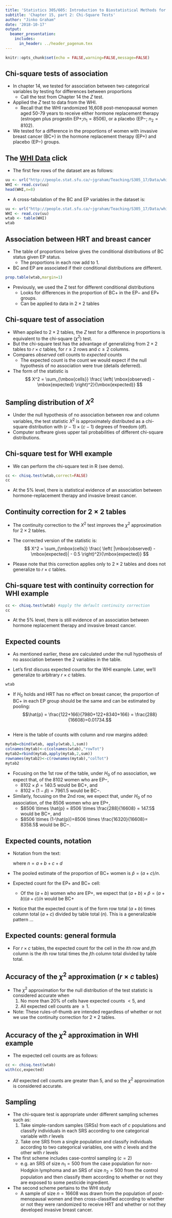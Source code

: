 ```yaml
---
title: 'Statistics 305/605: Introduction to Biostatistical Methods for Health Sciences'
subtitle: 'Chapter 15, part 2: Chi-Square Tests'
author: "Jinko Graham"
date: '2018-10-17'
output: 
  beamer_presentation:
    includes:
      in_header: ../header_pagenum.tex
---
```


```r
knitr::opts_chunk$set(echo = FALSE,warning=FALSE,message=FALSE)
```

## Chi-square tests of association

* In chapter 14, we tested for association between two categorical variables by testing for
differences between proportions
    + Call the test from Chapter 14 the $Z$ test.


* Applied the $Z$ test to data from the WHI.
    + Recall that the WHI randomized 16,608 post-menopausal women aged 50-79 years to receive either hormone replacement therapy (estrogen plus 
    progestin EP$+$;$n_1=8506$), or a placebo (EP$-$; $n_2=8102$).
    
* We tested for a difference in the proportions of women with invasive breast cancer (BC$+$) in the hormone replacement therapy (EP+) and placebo (EP$-$) groups.
    

## The [WHI Data](https://en.wikipedia.org/wiki/Women%27s_Health_Initiative) \tiny click \normalsize

<!--

```r
WHI <- data.frame(EP = factor(c(rep("EP+",8506),rep("EP-",8102))),
                  BC = factor(c(rep("BC+",166),
                                rep("BC-",8340),
                                rep("BC+",122),
                                rep("BC-",7980))))
head(WHI)
table(WHI)
write.csv(WHI,file="whi.csv",row.names=FALSE)
# Now from a terminal, upload whi.csv to JG website:
#  scp whi.csv jgraham@rcg-linux-ts1.rcg.sfu.ca:WWW_HOME/Teaching/S305_18/Data/.
```

-->

* The first few rows of the dataset are as follows: 

\scriptsize

```r
uu <- url("http://people.stat.sfu.ca/~jgraham/Teaching/S305_17/Data/whi.csv")
WHI <- read.csv(uu)
head(WHI,n=8)
```

\normalsize

* A cross-tabulation of the BC and EP variables in the dataset is:

\scriptsize

```r
uu <- url("http://people.stat.sfu.ca/~jgraham/Teaching/S305_17/Data/whi.csv")
WHI <- read.csv(uu)
wtab <- table(WHI)
wtab
```


## Association between HRT and breast cancer

* The table of proportions below gives the conditional distributions of BC status given EP status.
    + The proportions in each row add to 1.

* BC and EP are associated if their conditional distributions
    are different.

\scriptsize

```r
prop.table(wtab,margin=1)
```

\normalsize

* Previously, we used the Z test for different conditional distributions 
   + Looks for differences in the proportion of BC$+$ in the 
EP$-$ and EP$+$ groups.
   + Can be applied to data in $2 \times 2$ tables


## Chi-square test of association

* When applied to $2\times 2$ tables, 
the $Z$ test for a difference in proportions is
equivalent to the chi-square ($\chi^2$) test.
* But the chi-square test has the advantage of 
generalizing from $2\times 2$ tables to $r\times c$ 
tables, for $r\geq2$ rows and $c\geq 2$ columns. 
* Compares _observed_ cell counts to _expected_ counts
    + The expected count is the count we would expect if the null hypothesis of no 
    association were true (details deferred).
* The form of the statistic is
$$
X^2 = \sum_{\mbox{cells}} \frac{ \left( \mbox{observed} - \mbox{expected}
\right)^2}{\mbox{expected}}
$$

## Sampling distribution of $X^2$

* Under the null hypothesis of no association between 
row and column variables, the test statistic $X^2$ is approximately
distributed as a chi-square distribution with 
$(r-1)\times (c-1)$ degrees of freedom (df).
* Computer software gives upper tail probabilities 
of different chi-square distributions.

## Chi-square test for WHI example

* We can perform the chi-square test in R (see demo).

\scriptsize

```r
cc <- chisq.test(wtab,correct=FALSE)
cc
```

\normalsize

* At the 5\% level, there is statistical evidence of an association between hormone-replacement therapy and invasive breast cancer. 

## Continuity correction for $2 \times 2$ tables

* The continuity correction to the $X^2$ test improves
the $\chi^2$ approximation for
$2\times 2$ tables.
* The corrected version of the statistic is:
$$
X^2 = \sum_{\mbox{cells}} \frac{ \left( |\mbox{observed} - \mbox{expected}| - 0.5
\right)^2}{\mbox{expected}}
$$

* Please note that this correction applies only to $2\times 2$ tables and
does not generalize to $r \times c$ tables.

## Chi-square test with continuity correction for WHI example

\scriptsize

```r
cc <- chisq.test(wtab) #apply the default continuity correction
cc
```

\normalsize

* At the 5\% level, there is still evidence of an
association between hormone replacement therapy and invasive breast cancer.

## Expected counts


* As mentioned earlier, these are calculated under 
the null hypothesis of no association between the 2
variables in the table.

* Let's first discuss expected counts for the WHI 
example. Later, we'll generalize to arbitrary $r\times c$ tables.

\scriptsize

```r
wtab
```

\normalsize


* If $H_0$ holds and HRT has no effect on breast cancer,
the proportion of BC$+$ in each EP group should be the same and can be estimated
by pooling: $$\hat{p} = \frac{122+166}{7980+122+8340+166} = \frac{288}{16608}=0.01734.$$

## 

* Here is the table of counts with column and row margins added:

\scriptsize

```r
mytab=cbind(wtab, apply(wtab,1,sum))
colnames(mytab)<-c(colnames(wtab),"rowTot")
mytab2=rbind(mytab,apply(mytab,2,sum))
rownames(mytab2)<-c(rownames(mytab),"colTot")
mytab2
```

\normalsize


* Focusing on the 1st row of the table, under $H_0$ of no association, we expect that, of the 8102 women who are EP$-$,
    + $8102 \times  \hat{p} = 140.5$ would be BC$+$, and 
    + $8102 \times (1-\hat{p})=7961.5$ would be BC$-$.

* Similarly, focusing on the 2nd row, we expect that, under $H_0$ of no association, of the 8506 women who are EP$+$,
    + $8506 \times \hat{p} = 8506 \times \frac{288}{16608} = 147.5$ would be BC$+$, and 
    + $8506 \times (1-\hat{p})=8506 \times \frac{16320}{16608}=
    8358.5$ would be BC$-$.


## Expected counts, notation

* Notation from the text: 
\begin{center}
\begin{tabular}{ll|c|c|r}
& \multicolumn{1}{c}{}& \multicolumn{2}{c}{BC} & \\
&\multicolumn{1}{c}{} & \multicolumn{1}{c}{BC$+$} & \multicolumn{1}{c}{BC$-$} & \\ \cline{3-4}
EP & EP$+$ & $a$ & $b$ & $a+b$ \\ \cline{3-4}
& EP$-$ &  $c$ & $d$ & $c+d$ \\ \cline{3-4}
&\multicolumn{1}{c}{} & \multicolumn{1}{c}{$a+c$} & \multicolumn{1}{c}{$b+d$} & $n$ \\
\end{tabular}
\end{center}
where $n=a+b+c+d$

* The pooled estimate of the proportion of BC+ women is $\hat{p} = (a+c)/n$.
* Expected count for the EP$+$ and BC$+$ cell: 
    +  Of the $(a+b)$ women who are EP$+$, we expect that $(a+b)\times \hat{p} =
(a+b)(a+c)/n$ would be BC$+$

* Notice that the expected count is of the form
    row total ($a+b$) times column total ($a+c$) 
    divided by table total ($n$). This is a generalizable pattern $\ldots$


## Expected counts: general formula

* For 
$r\times c$ tables, the expected count for the cell
in the $i$th row and $j$th column is the $i$th row total
times the $j$th column total divided by table total.

## Accuracy of the $\chi^2$ approximation ($r \times c$ tables)

* The $\chi^2$ approximation for the null distribution of the test statistic is considered
accurate when 
    1. No more than 20\% of cells have expected counts $<5$, and
    2. All expected cell counts are $\geq 1$.
* Note: These rules-of-thumb are intended regardless
of whether or not we use the continuity 
correction for $2\times 2$ tables.

## Accuracy of the $\chi^2$ approximation in WHI example

* The expected cell counts are as follows:

\scriptsize

```r
cc <- chisq.test(wtab)
with(cc,expected)
```

\normalsize

* _All_ expected cell counts are greater than 5, 
and so the $\chi^2$ approximation
is considered accurate.

## Sampling

* The chi-square test is appropriate under different sampling schemes
such as:
    1. Take simple-random samples (SRSs) from each of $c$ populations and classify
individuals in each SRS according to one categorical variable with $r$ levels
    2. Take one SRS from a single population and classify individuals according to two 
categorical variables, one with $c$ levels and the other with $r$ levels

* The first scheme includes 
case-control sampling ($c=2$)
    + e.g. an SRS of size $n_1=500$ from the case population for non-Hodgkin lymphoma and an SRS of size $n_2=500$ from the control population and then classify them according to whether
or not they are exposed to some pesticide ingredient.

* The second scheme pertains to the WHI study 
    + A sample of size $n=16608$ was drawn from the population of post-menopausal women and then cross-classified according to whether or not they were 
randomized to receive HRT and whether or not they developed invasive breast cancer.

